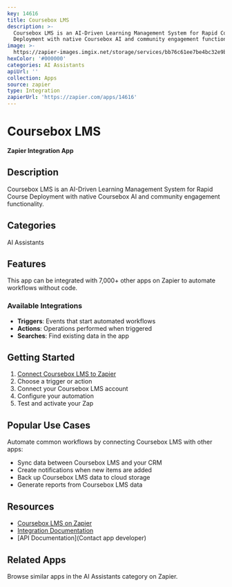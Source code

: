 ```yaml
---
key: 14616
title: Coursebox LMS
description: >-
  Coursebox LMS is an AI-Driven Learning Management System for Rapid Course
  Deployment with native Coursebox AI and community engagement functionality.
image: >-
  https://zapier-images.imgix.net/storage/services/bb76c61ee7be4bc32e9b23fd45b25ad6.png?auto=format%2Ccompress&ixlib=python-3.0.0&q=50
hexColor: '#000000'
categories: AI Assistants
apiUrl: ''
collection: Apps
source: zapier
type: Integration
zapierUrl: 'https://zapier.com/apps/14616'
---
```

# Coursebox LMS

**Zapier Integration App**

## Description

Coursebox LMS is an AI-Driven Learning Management System for Rapid Course Deployment with native Coursebox AI and community engagement functionality.

## Categories

AI Assistants

## Features

This app can be integrated with 7,000+ other apps on Zapier to automate workflows without code.

### Available Integrations

- **Triggers**: Events that start automated workflows
- **Actions**: Operations performed when triggered
- **Searches**: Find existing data in the app

## Getting Started

1. [Connect Coursebox LMS to Zapier](https://zapier.com/apps/14616)
2. Choose a trigger or action
3. Connect your Coursebox LMS account
4. Configure your automation
5. Test and activate your Zap

## Popular Use Cases

Automate common workflows by connecting Coursebox LMS with other apps:

- Sync data between Coursebox LMS and your CRM
- Create notifications when new items are added
- Back up Coursebox LMS data to cloud storage
- Generate reports from Coursebox LMS data

## Resources

- [Coursebox LMS on Zapier](https://zapier.com/apps/14616)
- [Integration Documentation](https://zapier.com/apps/14616/integrations)
- [API Documentation](Contact app developer)

## Related Apps

Browse similar apps in the AI Assistants category on Zapier.
